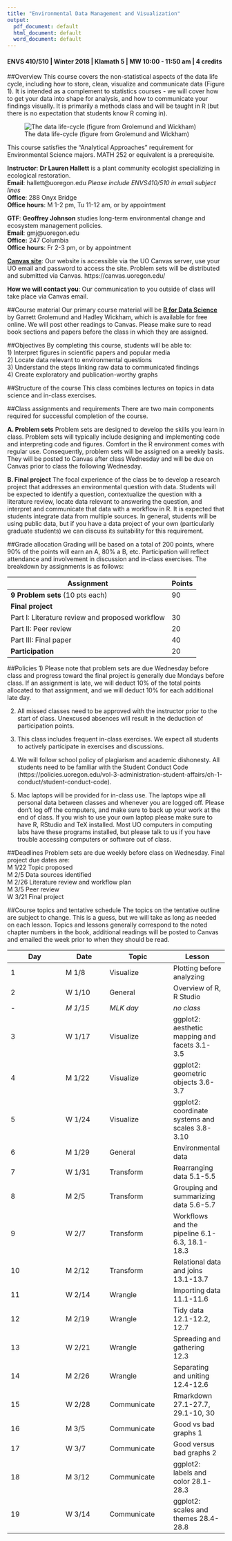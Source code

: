 ```yaml
---
title: "Environmental Data Management and Visualization"
output:
  pdf_document: default
  html_document: default
  word_document: default
---
```

#### ENVS 410/510 | Winter 2018 | Klamath 5 | MW 10:00 - 11:50 am | 4 credits

##Overview
This course covers the non-statistical aspects of the data life cycle, including how to store, clean, visualize and communicate data (Figure 1). It is intended as a complement to statistics courses - we will cover how to get your data into shape for analysis, and how to communicate your findings visually. It is primarily a methods class and will be taught in R (but there is no expectation that students know R coming in).

![The data life-cycle (figure from Grolemund and Wickham)](data-science-explore.png)
 
This course satisfies the "Analytical Approaches" requirement for Environmental Science majors. MATH 252 or equivalent is a prerequisite. 

**Instructor**: **Dr Lauren Hallett** is a plant community ecologist specializing in ecological restoration.  
**Email**: hallett@uoregon.edu *Please include ENVS410/510 in email subject lines*  
**Office**: 288 Onyx Bridge  
**Office hours**: M 1-2 pm, Tu 11-12 am, or by appointment 

**GTF**: **Geoffrey Johnson** studies long-term environmental change and ecosystem management policies.    
**Email**: gmj@uoregon.edu   
**Office:** 247 Columbia  
**Office hours**: Fr 2-3 pm, or by appointment  

[**Canvas site**](https://canvas.uoregon.edu/courses/103526): Our website is accessible via the UO Canvas server, use your UO email and password to access the site. Problem sets will be distributed and submitted via Canvas. https://canvas.uoregon.edu/

**How we will contact you**: Our communication to you outside of class will take place via Canvas email. 

##Course material
Our primary course material will be [**R for Data Science**](http://r4ds.had.co.nz/) by Garrett Grolemund and Hadley Wickham, which is available for free online. We will post other readings to Canvas. Please make sure to read book sections and papers before the class in which they are assigned. 

##Objectives
By completing this course, students will be able to:  
1) Interpret figures in scientific papers and popular media  
2) Locate data relevant to environmental questions  
3) Understand the steps linking raw data to communicated findings  
4) Create exploratory and publication-worthy graphs  

##Structure of the course
This class combines lectures on topics in data science and in-class exercises.

##Class assignments and requirements
There are two main components required for successful completion of the course.

**A. Problem sets** Problem sets are designed to develop the skills you learn in class. Problem sets will typically include designing and implementing code and interpreting code and figures. Comfort in the R environment comes with regular use. Consequently, problem sets will be assigned on a weekly basis. They will be posted to Canvas after class Wednesday and will be due on Canvas prior to class the following Wednesday.   

**B. Final project** The focal experience of the class be to develop a research project that addresses an environmental question with data. Students will be expected to identify a question, contextualize the question with a literature review, locate data relevant to answering the question, and interpret and communicate that data with a workflow in R. It is expected that students integrate data from multiple sources. In general, students will be using public data, but if you have a data project of your own (particularly graduate students) we can discuss its suitability for this requirement. 

##Grade allocation
Grading will be based on a total of 200 points, where 90% of the points will earn an A, 80% a B, etc. Participation will reflect attendance and involvement in discussion and in-class exercises. The breakdown by assignments is as follows: 

Assignment| Points  
---|---
**9 Problem sets** (10 pts each) | 90 
**Final project**|
Part I: Literature review and proposed workflow | 30 
Part II: Peer review | 20 
Part III: Final paper | 40 
**Participation** | 20 


##Policies
1) Please note that problem sets are due Wednesday before class and progress toward the final project is generally due Mondays before class. If an assignment is late, we will deduct 10% of the total points allocated to that assignment, and we will deduct 10% for each additional late day.

2) All missed classes need to be approved with the instructor prior to the start of class. Unexcused absences will result in the deduction of participation points. 

3) This class includes frequent in-class exercises. We expect all students to actively participate in exercises and discussions. 

4) We will follow school policy of plagiarism and academic dishonesty. All students need to be familiar with the Student Conduct Code (https://policies.uoregon.edu/vol-3-administration-student-affairs/ch-1-conduct/student-conduct-code).

5) Mac laptops will be provided for in-class use. The laptops wipe all personal data between classes and whenever you are logged off. Please don't log off the computers, and make sure to back up your work at the end of class. If you wish to use your own laptop please make sure to have R, RStudio and TeX installed. Most UO computers in computing labs have these programs installed, but please talk to us if you have trouble accessing computers or software out of class.

##Deadlines
Problem sets are due weekly before class on Wednesday. Final project due dates are:  
M 1/22 Topic proposed  
M 2/5 Data sources identified  
M 2/26 Literature review and workflow plan  
M 3/5 Peer review  
W 3/21 Final project  

##Course topics and tentative schedule
The topics on the tentative outline are subject to change. This is a guess, but we will take as long as needed on each lesson. Topics and lessons generally correspond to the noted chapter numbers in the book, additional readings will be posted to Canvas and emailed the week prior to when they should be read. 

Day | Date | Topic | Lesson 
------|-----|-------|------
1 | M 1/8 | Visualize | Plotting before analyzing 
2 | W 1/10 | General   | Overview of R, R Studio 
-  | *M 1/15* | *MLK day* | *no class*  
3 | W 1/17 | Visualize | ggplot2: aesthetic mapping and facets 3.1-3.5
4 | M 1/22 | Visualize | ggplot2: geometric objects 3.6-3.7 
5 | W 1/24 | Visualize | ggplot2: coordinate systems and scales 3.8-3.10
6 | M 1/29 | General | Environmental data 
7 | W 1/31 | Transform | Rearranging data 5.1-5.5 
8 | M 2/5 | Transform | Grouping and summarizing data 5.6-5.7  
9 | W 2/7 | Transform | Workflows and the pipeline 6.1-6.3, 18.1-18.3
10 | M 2/12 | Transform | Relational data and joins 13.1-13.7
11 | W 2/14 | Wrangle | Importing data 11.1-11.6
12 | M 2/19 | Wrangle | Tidy data 12.1-12.2, 12.7
13 | W 2/21 | Wrangle | Spreading and gathering 12.3 
14 | M 2/26 | Wrangle | Separating and uniting 12.4-12.6
15 | W 2/28 | Communicate | Rmarkdown 27.1-27.7, 29.1-10, 30
16 | M 3/5 | Communicate | Good vs bad graphs 1 
17 | W 3/7 | Communicate | Good versus bad graphs 2 
18 | M 3/12 | Communicate | ggplot2: labels and color 28.1-28.3
19 | W 3/14 | Communicate | ggplot2: scales and themes 28.4-28.8



